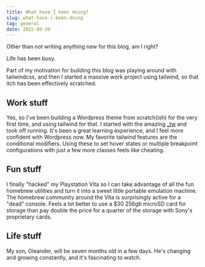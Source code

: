 ```yaml
---
title: What have I been doing?
slug: what-have-i-been-doing
tag: general
date: 2022-09-30
---
```


Other than not writing anything new for this blog, am I right?

Life has been busy.

Part of my motivation for building this blog was playing around with tailwindcss, and then I started a massive work project using tailwind, so that itch has been effectively scratched.

## Work stuff

Yes, so I've been building a Wordpress theme from scratch(ish) for the very first time, and using tailwind for that. I started with the amazing [_tw](https://underscoretw.com/) and took off running. It's been a great learning experience, and I feel more confident with Wordpress now. My favorite tailwind features are the conditional modifiers. Using these to set hover states or multiple breakpoint configurations with just a few more classes feels like cheating.

## Fun stuff

I finally "hacked" my Playstation Vita so I can take advantage of all the fun homebrew utilities and turn it into a sweet little portable emulation machine. The homebrew community around the Vita is surprisingly active for a "dead" console. Feels a lot better to use a $30 256gb microSD card for storage than pay double the price for a quarter of the storage with Sony's proprietary cards.

## Life stuff

My son, Oleander, will be seven months old in a few days. He's changing and growing constantly, and it's fascinating to watch.